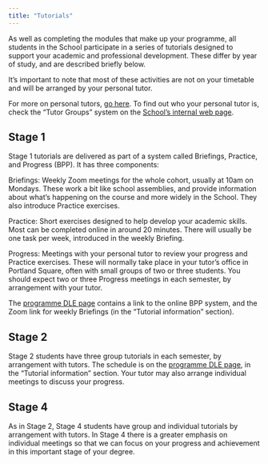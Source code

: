 ```yaml
---
title: "Tutorials"
---
```


As well as completing the modules that make up your programme, all students in the School participate in a series of tutorials designed to support your academic and professional development. These differ by year of study, and are described briefly below.

It's important to note that most of these activities are not on your timetable and will be arranged by your personal tutor. 

For more on personal tutors, [go here](https://plymouthpsychology.github.io/handbooks/personal_tutors.html). To find out who your personal tutor is, check the "Tutor Groups" system on the [School's internal web page](https://www.psy.plymouth.ac.uk/home/).

## Stage 1

Stage 1 tutorials are delivered as part of a system called Briefings, Practice, and Progress (BPP). It has three components:

Briefings: Weekly Zoom meetings for the whole cohort, usually at 10am on Mondays. These work a bit like school assemblies, and provide information about what's happening on the course and more widely in the School. They also introduce Practice exercises.

Practice: Short exercises designed to help develop your academic skills. Most can be completed online in around 20 minutes. There will usually be one task per week, introduced in the weekly Briefing.

Progress: Meetings with your personal tutor to review your progress and Practice exercises. These will normally take place in your tutor's office in Portland Square, often with small groups of two or three students. You should expect two or three Progress meetings in each semester, by arrangement with your tutor. 

The [programme DLE page](https://dle.plymouth.ac.uk/course/view.php?id=38727) contains a link to the online BPP system, and the Zoom link for weekly Briefings (in the "Tutorial information" section).

## Stage 2

Stage 2 students have three group tutorials in each semester, by arrangement with tutors. The schedule is on the [programme DLE page](https://dle.plymouth.ac.uk/course/view.php?id=38727), in the "Tutorial information" section. Your tutor may also arrange individual meetings to discuss your progress.

## Stage 4

As in Stage 2, Stage 4 students have group and individual tutorials by arrangement with tutors. In Stage 4 there is a greater emphasis on individual meetings so that we can focus on your progress and achievement in this important stage of your degree.